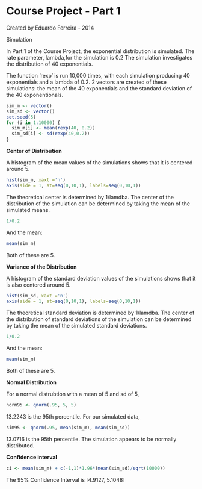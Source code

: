 **Course Project - Part 1**
==========================================
Created by Eduardo Ferreira - 2014


Simulation

In Part 1 of the Course Project, the exponential distribution is simulated. The rate parameter, lambda,for the simulation is 0.2 The simulation investigates the distribution of 40 exponentials.

The function 'rexp' is run 10,000 times, with each simulation producing 40 exponentials and a lambda of 0.2. 2 vectors are created of these simulations: the mean of the 40 exponentials and the standard deviation of the 40 exponentionals.

```r
sim_m <- vector()
sim_sd <- vector()
set.seed(5)
for (i in 1:10000) {
  sim_m[i] <- mean(rexp(40, 0.2))
  sim_sd[i] <- sd(rexp(40,0.2))
}
```

**Center of Distribution**

A histogram of the mean values of the simulations shows that it is centered around 5.

```r
hist(sim_m, xaxt ='n')
axis(side = 1, at=seq(0,10,1), labels=seq(0,10,1))
```

The theoretical center is determined by 1/lamdba. The center of the distribution of the simulation can be determined by taking the mean of the simulated means.

```r
1/0.2
```

And the mean:

```r
mean(sim_m)
```

Both of these are 5.

**Variance of the Distribution**

A histogram of the standard deviation values of the simulations shows that it is also centered around 5.


```r
hist(sim_sd, xaxt ='n')
axis(side = 1, at=seq(0,10,1), labels=seq(0,10,1))
```

The theoretical standard deviation is determined by 1/lamdba. The center of the distribution of standard deviations of the simulation can be determined by taking the mean of the simulated standard deviations.

```r
1/0.2
```
And the mean:

```r
mean(sim_m)
```


Both of these are 5.

**Normal Distribution**

For a normal distrubtion with a mean of 5 and sd of 5,

```r
norm95 <- qnorm(.95, 5, 5)
```
13.2243 is the 95th percentile.
For our simulated data,

```r
sim95 <- qnorm(.95, mean(sim_m), mean(sim_sd))
```
13.0716 is the 95th percentile. The simulation appears to be normally distributed.

**Confidence interval**

```r
ci <- mean(sim_m) + c(-1,1)*1.96*(mean(sim_sd)/sqrt(10000))
```

The 95% Confidence Interval is [4.9127, 5.1048]